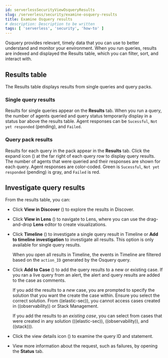 ```yaml
---
id: serverlessSecurityViewOsqueryResults
slug: /serverless/security/examine-osquery-results
title: Examine Osquery results
# description: Description to be written
tags: [ 'serverless', 'security', 'how-to' ]
---
```


<div id="view-osquery-results"></div>

Osquery provides relevant, timely data that you can use to better understand and monitor your environment. When you run queries, results are indexed and displayed the Results table, which you can filter, sort, and interact with.

<div id="osquery-result-types"></div>

## Results table
The Results table displays results from single queries and query packs.

<div id="review-single-osquery-results"></div>

### Single query results

Results for single queries appear on the **Results** tab. When you run a query, the number of agents queried and query status temporarily display in a status bar above the results table. Agent responses can be `Sucessful`, `Not yet responded` (pending), and `Failed`.

<DocImage size="xl" url="../images/view-osquery-results/-osquery-single-query-results.png" alt="Shows query results" />

<div id="review-pack-osquery-results"></div>

### Query pack results

Results for each query in the pack appear in the **Results** tab. Click the expand icon (<DocIcon type="arrowDown" title="Markdown" />) at the far right of each query row to display query results. The number of agents that were queried and their responses are shown for each query. Agent responses are color-coded. Green is `Sucessful`, `Not yet responded` (pending) is gray, and `Failed` is red.

<DocImage size="xl" url="../images/view-osquery-results/-osquery-pack-query-results.png" alt="Shows query results" />

<div id="investigate-osquery-results"></div>

## Investigate query results

From the results table, you can:

* Click **View in Discover** (<DocIcon type="discoverApp" title="View in Discover app" />) to explore the results in Discover.
* Click **View in Lens** (<DocIcon type="lensApp" title="View in Lens app" />) to navigate to Lens, where you can use the drag-and-drop **Lens** editor to create visualizations.
* Click **Timeline** (<DocIcon type="timeline" title="Timeline" />) to investigate a single query result in Timeline or **Add to timeline investigation** to investigate all results. This option is only available for single query results.

    When you open all results in Timeline, the events in Timeline are filtered based on the `action_ID` generated by the Osquery query.

* Click **Add to Case** (<DocIcon type="casesApp" title="Cases" />) to add the query results to a new or existing case. If you ran a live query from an alert, the alert and query results are added to the case as comments.

    <DocCallOut title="Note">

    If you add the results to a _new_ case, you are prompted to specify the solution that you want the create the case within. Ensure you select the correct solution. From ((elastic-sec)), you cannot access cases created in ((observability)) or Stack Management.

    If you add the results to an _existing case_, you can select from cases that were created in any solution (((elastic-sec)), ((observability)), and ((stack))).

    </DocCallOut>

* Click the view details icon (<DocIcon type="expand" title="View details" />) to examine the query ID and statement.  
* View more information about the request, such as failures, by opening the **Status** tab.


